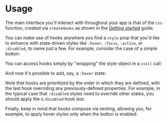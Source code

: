 
# Usage

The main interface you'll interact with throughout your app is that of the `css`
function, created via `createHooks` as shown in the
[Getting started](./getting-started) guide.

You can make use of hooks anywhere you find a `style` prop that you'd like to
enhance with state-driven styles like `:hover`, `:focus`, `:active`, or
`:disabled`, to name just a few. For example, consider the case of a simple
button:

<CodeExample name="initial" framework={props.params.framework} />

You can access hooks simply by "wrapping" the style object in a `css()` call:

<CodeExample name="cssWrap" framework={props.params.framework} />

And now it's possible to add, say, a `:hover` state:

<CodeExample name="hoverHook" framework={props.params.framework} />

Note that hooks are prioritized by the order in which they are defined, with the
last hook overriding any previously-defined properties. For example, in the
typical case that `:disabled` styles need to override other states, you should
apply the `&:disabled` hook last:

<CodeExample name="hookOrder" framework={props.params.framework} />

Finally, keep in mind that hooks compose via nesting, allowing you, for example,
to apply hover styles only when the button is enabled:

<CodeExample name="composition" framework={props.params.framework} />
